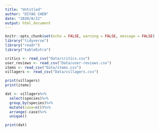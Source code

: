 ```yaml
---
title: "Untitled"
author: "DIYAO CHEN"
date: "2020/8/22"
output: html_document
---
```




```r
knitr::opts_chunk$set(echo = FALSE, warning = FALSE, message = FALSE)
library("tidyverse")
library("readr")
library("kableExtra")
```


```r
critics <- read_csv("Data/critics.csv")
user_reviews <- read_csv("Data/user-reviews.csv")
items <- read_csv("Data/items.csv")
villagers <- read_csv("Data/villagers.csv")

print(villagers)
print(items)
```





```r
dat <- villagers%>%
  select(species)%>%
  group_by(species)%>%
  mutate(case=n())%>%
  arrange(-case)%>%
  unique()

print(dat)

```




